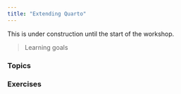 ```yaml
---
title: "Extending Quarto"
---
```


:::{.callout-warning}
This is under construction until the start of the workshop.
:::

> Learning goals

### Topics

### Exercises


